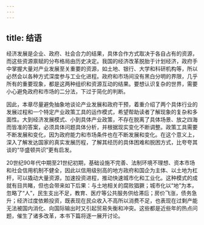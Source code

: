 ```yaml
---
---
---
```

title: 结语
---




经济发展是企业、政府、社会合力的结果，具体合作方式取决于各自占有的资源，而这些资源禀赋的分布格局由历史决定。我国的经济改革脱胎于计划经济，政府手中掌握大量对产业发展至关重要的资源，如土地、银行、大学和科研机构等，所以必然会以各种方式深度参与工业化进程。政府和市场间没有黑白分明的界限，几乎所有的重要现象，都是这两种组织和资源互动的结果。要想认识复杂的世界，需要小心避免政府和市场的二分法，下过于简化的判断。

因此，本章尽量避免抽象地谈论产业发展和政府干预，着重介绍了两个具体行业的发展过程和一个特定产业政策工具的运作模式，希望帮助读者了解现象的复杂和多面性。大到经济发展模式、小到具体产业政策，不存在脱离了具体场景、放之四海而皆准的答案，必须具体问题具体分析，并根据现实变化不断调整。政策工具需要不断发展和变化，因为政府能力和市场条件也在不断发展和变化。在这个意义上，深入了解发达国家的真实发展历程，了解其经历的具体困难和脱困方式，比夸夸其谈的“华盛顿共识”更有启发。

20世纪90年代中期至21世纪初期，基础设施不完善、法制环境不理想、资本市场和社会信用机制不健全，因此以信用级别高的地方政府和国企为主体、以土地为杠杆，可以撬动大量资源，加速投资进程，推动快速城市化和工业化。这种模式的成就有目共睹，但也会带来如下后果：与土地相关的腐败猖獗；城市化以“地”为本，忽略了“人”，民生支出不足，教育、医疗等公共服务供给滞后；房价飞涨，债务急升；经济过度依赖投资，既表现在民众收入不高所以消费不足，也表现在过剩产能无法被国内消化、向国际输出时又引起贸易失衡和冲突。这些都是近些年的热点问题，催生了诸多改革，本书下篇将逐一展开讨论。